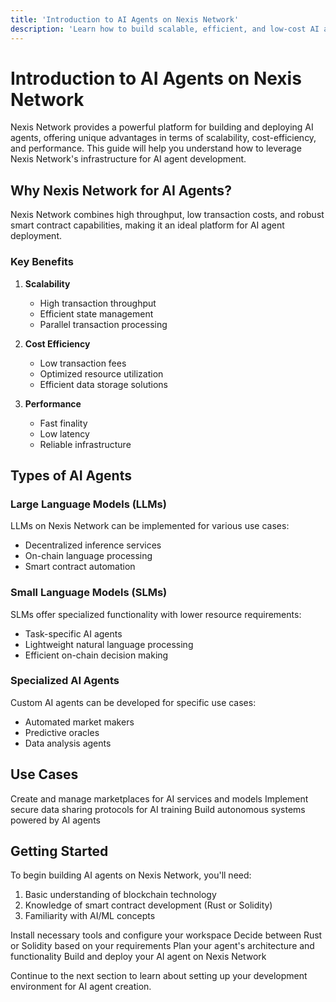 ```yaml
---
title: 'Introduction to AI Agents on Nexis Network'
description: 'Learn how to build scalable, efficient, and low-cost AI agents on Nexis Network'
---
```


# Introduction to AI Agents on Nexis Network

Nexis Network provides a powerful platform for building and deploying AI agents, offering unique advantages in terms of scalability, cost-efficiency, and performance. This guide will help you understand how to leverage Nexis Network's infrastructure for AI agent development.

## Why Nexis Network for AI Agents?

<Note>
Nexis Network combines high throughput, low transaction costs, and robust smart contract capabilities, making it an ideal platform for AI agent deployment.
</Note>

### Key Benefits

1. **Scalability**
   - High transaction throughput
   - Efficient state management
   - Parallel transaction processing

2. **Cost Efficiency**
   - Low transaction fees
   - Optimized resource utilization
   - Efficient data storage solutions

3. **Performance**
   - Fast finality
   - Low latency
   - Reliable infrastructure

## Types of AI Agents

### Large Language Models (LLMs)
LLMs on Nexis Network can be implemented for various use cases:
- Decentralized inference services
- On-chain language processing
- Smart contract automation

### Small Language Models (SLMs)
SLMs offer specialized functionality with lower resource requirements:
- Task-specific AI agents
- Lightweight natural language processing
- Efficient on-chain decision making

### Specialized AI Agents
Custom AI agents can be developed for specific use cases:
- Automated market makers
- Predictive oracles
- Data analysis agents

## Use Cases

<CardGroup>
  <Card title="Decentralized AI Marketplaces" icon="store">
    Create and manage marketplaces for AI services and models
  </Card>
  <Card title="Secure Data Sharing" icon="shield">
    Implement secure data sharing protocols for AI training
  </Card>
  <Card title="AI-Driven Automation" icon="robot">
    Build autonomous systems powered by AI agents
  </Card>
</CardGroup>

## Getting Started

To begin building AI agents on Nexis Network, you'll need:

1. Basic understanding of blockchain technology
2. Knowledge of smart contract development (Rust or Solidity)
3. Familiarity with AI/ML concepts

<Steps>
  <Step title="Set Up Development Environment">
    Install necessary tools and configure your workspace
  </Step>
  <Step title="Choose Implementation Language">
    Decide between Rust or Solidity based on your requirements
  </Step>
  <Step title="Design Your AI Agent">
    Plan your agent's architecture and functionality
  </Step>
  <Step title="Develop and Deploy">
    Build and deploy your AI agent on Nexis Network
  </Step>
</Steps>

Continue to the next section to learn about setting up your development environment for AI agent creation. 